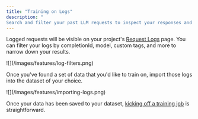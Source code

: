 ```yaml
---
title: "Training on Logs"
description: "
Search and filter your past LLM requests to inspect your responses and build a training dataset."
---
```


Logged requests will be visible on your project's [Request Logs](https://app.openpipe.ai/p/BRZFEx50Pf/request-logs?filterData=%7B%22shown%22%3Atrue%2C%22filters%22%3A%5B%7B%22id%22%3A%221706912835890%22%2C%22field%22%3A%22request%22%2C%22comparator%22%3A%22CONTAINS%22%2C%22value%22%3A%22You+are+an+expert%22%7D%2C%7B%22id%22%3A%221706912850914%22%2C%22field%22%3A%22response%22%2C%22comparator%22%3A%22NOT_CONTAINS%22%2C%22value%22%3A%22As+an+AI+language+model%22%7D%2C%7B%22id%22%3A%221706912861496%22%2C%22field%22%3A%22model%22%2C%22comparator%22%3A%22%3D%22%2C%22value%22%3A%22gpt-4-0613%22%7D%2C%7B%22id%22%3A%221706912870230%22%2C%22field%22%3A%22tags.prompt_id%22%2C%22comparator%22%3A%22CONTAINS%22%2C%22value%22%3A%22redaction%22%7D%5D%7D) page.
You can filter your logs by completionId, model, custom tags, and more to narrow down your results.

<Frame>![](/images/features/log-filters.png)</Frame>

Once you've found a set of data that you'd like to train on, import those logs into the dataset of your choice.

<Frame>![](/images/features/importing-logs.png)</Frame>

Once your data has been saved to your dataset, [kicking off a training job](/features/fine-tuning) is straightforward.
